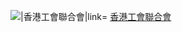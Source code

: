[[File:Redstarincircle.png|{{{1|20px}}}|香港工會聯合會|link=]] [[香港工會聯合會]]<noinclude>
{{Documentation}}
[[Category:香港政党标示模板|{{PAGENAME}}]]
</noinclude>